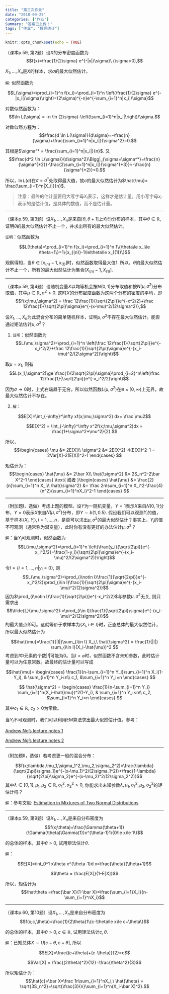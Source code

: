 ```yaml
---
title: "第三次作业"
date: "2018-09-25"
categories: ["作业"]
Summary: "答案已上传！"
tags: ["作业", "数理统计"]
---
```

  
```r
knitr::opts_chunk$set(echo = TRUE)
```


（课本p.59, 第2题）设$X$的分布密度函数为
$$f(x)=\frac{1}{2\sigma} e^{-|x|/\sigma}\ (\sigma>0),$$

$X_1,\dots,X_n$是$X$的样本，求$\sigma$的最大似然估计。

`解`: 似然函数为

$$L(\sigma)=\prod_{i=1}^n f(x_i)=\prod_{i=1}^n \left(\frac{1}{2\sigma} e^{-|x_i|/\sigma}\right)=(2\sigma)^{-n}e^{-\sum_{i=1}^n|x_i|/\sigma}$$

对数似然函数为：
$$\ln L(\sigma) = -n \ln (2\sigma)-\left(\sum_{i=1}^n|x_i|\right)/\sigma.$$

对数似然方程为：
$$\frac{d \ln L(\sigma)}{d\sigma}=-\frac{n}{\sigma}+\frac{\sum_{i=1}^n|x_i|}{\sigma^2}=0.$$

其根是$\sigma^* = \frac{\sum_{i=1}^n|x_i|}{n}$. 又
$$\frac{d^2 \ln L(\sigma)}{d\sigma^2}\Bigg|_{\sigma=\sigma^*}=\frac{n}{\sigma^{*2}}-\frac{2\sum_{i=1}^n|x_i|}{\sigma^{*3}}=-\frac{n}{\sigma^{*2}}<0.$$

所以，$\ln L(\sigma)$在$\sigma=\sigma^*$处取得最大值，故$\sigma$的最大似然估计为$\hat{\mu}= \frac{\sum_{i=1}^n|X_i|}{n}$.

> 注意：最终的估计量要用大写字母$X_i$表示，这样才是估计量。用小写字母$x_i$表示的是估计值，是具体的数值，而不是估计量。

---

（课本p.59, 第3题）设$X_1,\dots,X_n$是来自$[\theta,\theta+1]$上均匀分布的样本，其中$\theta\in\mathbb{R}$, 证明$\theta$的最大似然估计不止一个，并求出所有的最大似然估计。

`证明`：似然函数为

$$L(\theta)=\prod_{i=1}^n f(x_i)=\prod_{i=1}^n 1\{\theta\le x_i\le \theta+1\}=1\{x_{(n)}-1\le\theta\le x_{(1)}\}$$

观察得知，当$\theta\in [x_{(n)}-1,x_{(1)}]$时，似然函数取得最大值$1$. 所以，$\theta$的最大似然估计不止一个，所有的最大似然估计为集合$[X_{(n)}-1,X_{(1)}]$.


---

（课本p.59, 第4题）设随机变量$X$以均等机会按$N(0,1)$分布取值和按$N(\mu,\sigma^2)$分布取值，其中$\mu\in \mathbb{R},\sigma^2>0$. 这时$X$的分布密度函数为这两个分布的密度的平均，即
$$f(x;\mu,\sigma^2) = \frac 12\frac{1}{\sqrt{2\pi}}e^{-x^2/2}+\frac 12\frac{1}{\sqrt{2\pi}\sigma}e^{-(x-\mu)^2/(2\sigma^2)},$$

设$X_1,\dots,X_n$为此混合分布的简单随机样本，证明$\mu,\sigma^2$不存在最大似然估计。能否通过矩法估计$\mu,\sigma^2$？

(1) `证明`：似然函数为
$$L(\mu,\sigma^2)=\prod_{i=1}^n \left(\frac 12\frac{1}{\sqrt{2\pi}}e^{-x_i^2/2}+\frac 12\frac{1}{\sqrt{2\pi}\sigma}e^{-(x_i-\mu)^2/(2\sigma^2)}\right)$$

取$\mu=x_1$, 则有
$$L(x_1,\sigma^2)\ge \frac{1}{2\sqrt{2\pi}\sigma}\prod_{i=2}^n\left(\frac 12\frac{1}{\sqrt{2\pi}}e^{-x_i^2/2}\right)$$

因为$\sigma\to 0$时，上式右端趋于无穷，所以似然函数$L(\mu,\sigma^2)$在$\mathbb{R}\times[0,\infty)$上无界，故最大似然估计不存在。

2. `解`：

$$E[X]=\int_{-\infty}^\infty xf(x;\mu,\sigma^2) dx= \frac \mu2$$

$$E[X^2] = \int_{-\infty}^\infty x^2f(x;\mu,\sigma^2)dx = \frac{1+\sigma^2+\mu^2}{2} $$

所以，
$$\begin{cases}
\mu &= 2E[X]\\
\sigma^2 &= 2E[X^2]-4(E[X])^2-1 = 2Var[X]-2(E[X])^2-1
\end{cases}
$$

矩估计为：
$$\begin{cases}
\hat{\mu} &= 2\bar X\\
\hat{\sigma^2} &= 2S_n^2-2\bar X^2-1
\end{cases}
\text{ 或者 }\begin{cases}
\hat{\mu} &= \frac{2}{n}\sum_{i=1}^n X_i\\
\hat{\sigma^2} &= \frac 2n\sum_{i=1}^n X_i^2-\frac{4}{n^2}(\sum_{i=1}^nX_i)^2-1
\end{cases}
$$


---

（附加题I，选做）考虑上题的模型。设$Y$为一随机变量，$Y=1$表示$X$来自$N(0,1)$分布，$Y=0$表示$X$来自$N(\mu,\sigma^2)$分布，即$Y\sim b(1,0.5)$. 假设我们可以观测$Y_i$的值，基于样本$(X_i,Y_i),i=1,\dots,n$，是否可以求出$\mu,\sigma^2$的最大似然估计？事实上，$Y_i$的值不可观测（通常称为潜变量），此时你有没有更好的办法估计$\mu,\sigma^2$？

`解`：当$Y_i$可观测时，似然函数为
$$L(\mu,\sigma^2)=\prod_{i=1}^n \left(\frac{y_i}{\sqrt{2\pi}}e^{-x_i^2/2}+\frac{1-y_i}{\sqrt{2\pi}\sigma}e^{-(x_i-\mu)^2/(2\sigma^2)}\right)$$

令$I = \{i=1,\dots,n|y_i=0\}$, 则
$$L(\mu,\sigma^2)=\prod_{i\notin I}\frac{1}{\sqrt{2\pi}}e^{-x_i^2/2}\prod_{i\in I}\frac{1}{\sqrt{2\pi}\sigma}e^{-(x_i-\mu)^2/(2\sigma^2)}$$
因为$\prod_{i\notin I}\frac{1}{\sqrt{2\pi}}e^{-x_i^2/2}$与参数$\mu,\sigma^2$无关, 则只需求出
$$\tilde{L}(\mu,\sigma^2):=\prod_{i\in I}\frac{1}{\sqrt{2\pi}\sigma}e^{-(x_i-\mu)^2/(2\sigma^2)}$$
的最大值点即可。这就等价于求样本为$\{X_i,i\in I\}$时，正态总体的最大似然估计，所以最大似然估计为

$$\hat{\mu}=\frac{1}{|I|}\sum_{i\in I} X_i,\ \hat{\sigma^2} = \frac{1}{|I|} \sum_{i\in I}(X_i-\hat{\mu})^2 $$
考虑到$I$中元素的个数$|I|$可能为0。当$I= \varnothing$时，似然函数不含未知参数，此时估计量可以为任意常数。故最终的估计量可以写成

$$\hat{\mu}=
\begin{cases}
\frac{1}{n-\sum_{i=1}^n Y_i}\sum_{i=1}^n X_i(1-Y_i), & \sum_{i=1}^n Y_i<n\\
c_1, &\sum_{i=1}^n Y_i=n
\end{cases}
$$

$$
\hat{\sigma^2} = 
\begin{cases}
\frac{1}{n-\sum_{i=1}^n Y_i} \sum_{i=1}^n(X_i-\hat{\mu})^2(1-Y_i), & \sum_{i=1}^n Y_i<n\\
c_2, &\sum_{i=1}^n Y_i=n
\end{cases}
$$

其中$c_1\in \mathbb{R}$, $c_2>0$为常数。

当$Y_i$不可观测时，我们可以利用EM算法求出最大似然估计值。参考：

[Andrew Ng's lecture notes 1](http://cs229.stanford.edu/notes/cs229-notes7b.pdf)

[Andrew Ng's lecture notes 2](http://cs229.stanford.edu/notes/cs229-notes8.pdf)

---

（附加题II，选做）若考虑更一般的混合分布：

$$f(x;\lambda,\mu_1,\sigma_1^2,\mu_2,\sigma_2^2)=\frac{\lambda}{\sqrt{2\pi}\sigma_1}e^{-(x-\mu_1)^2/(2\sigma_1^2)}+\frac{1-\lambda}{\sqrt{2\pi}\sigma_2}e^{-(x-\mu_2)^2/(2\sigma_2^2)}$$
其中$\lambda\in[0,1],\mu_1,\mu_2\in \mathbb{R},\sigma_1^2,\sigma_2^2>0$, 你能求出未知参数$\lambda,\mu_1,\sigma_1^2,\mu_2,\sigma_2^2$的矩估计吗？

`解`：参考文献: [Estimation in Mixtures of Two Normal Distributions](paper.pdf)

---


（课本p.59, 第9题）设$X_1,\dots,X_n$是来自分布密度为
$$f(x;\theta)=\frac{\Gamma(\theta+1)}{\Gamma(\theta)\Gamma(1)}x^{\theta-1}1\{0\le x\le 1\}$$

的总体的样本，其中$\theta>0$, 试用矩法估计$\theta$.

`解`：

$$E[X]=\int_0^1 x\theta x^{\theta-1}d x=\frac{\theta}{\theta+1}$$

$$\theta = \frac{E[X]}{1-E[X]}$$

所以，矩估计为
$$\hat\theta =\frac{\bar X}{1-\bar X}=\frac{\sum_{i=1}X_i}{n-\sum_{i=1}^nX_i}$$


--- 

（课本p.60, 第10题）设$X_1,\dots,X_n$是来自分布密度为
$$f(x;c,\theta)=\frac{1}{2\theta}1\{c-\theta\le x\le c+\theta\}$$

的总体的样本，其中$\theta>0,c\in\mathbb{R}$, 试用矩法估计$c,\theta$.

`解`：已知总体$X\sim U[c-\theta,c+\theta]$, 所以

$$E[X]=\frac{(c+\theta)+(c-\theta)}{2}=c$$

$$Var[X] = \frac{(2\theta)^2}{12}=\frac{\theta^2}{3}$$

所以矩估计为：
$$\hat{c}=\bar X=\frac 1n\sum_{i=1}^nX_i,\ \hat{\theta} = \sqrt{3S_n^2}=\sqrt{\frac{3}{n}\sum_{i=1}^n(X_i-\bar X)^2}.$$
